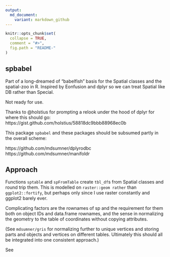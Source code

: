 ```yaml
---
output:
  md_document:
    variant: markdown_github
---
```


<!-- README.md is generated from README.Rmd. Please edit that file -->

```r
knitr::opts_chunk$set(
  collapse = TRUE,
  comment = "#>",
  fig.path = "README-"
)
```

## spbabel

Part of a long-dreamed of "babelfish" basis for the Spatial classes and the spatial-zoo in R. Inspired by Eonfusion and dplyr so we can treat Spatial like DB rather than Special. 

Not ready for use. 

Thanks to @holstius for prompting a relook under the hood of dplyr for where this should go: https://gist.github.com/holstius/58818dc9bbb88968ec0b

This package `spbabel` and these packages should be subsumed partly in the overall scheme: 

https://github.com/mdsumner/dplyrodbc
https://github.com/mdsumner/manifoldr

## Approach
Functions `sptable` and `spFromTable` create `tbl_df`s from Spatial classes and round trip them. This is modelled on `raster::geom rather` than `ggplot2::fortify`, but perhaps only since I use raster constantly and ggplot2 barely ever. 

Complicating factors are the rownames of sp and the requirement for them both on object IDs and data.frame rownames, and the sense in normalizing the geometry to the table of coordinates without copying attributes. 

(See `mdsumner/gris` for normalizing further to unique vertices and storing parts and objects and vertices on different tables. Ultimately this should all be integrated into one consistent approach.)

See 
